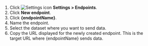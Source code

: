 1. Click <img src="/doc-assets/icons/settings.svg" className="inline-icon" alt="Settings icon" /> **Settings > Endpoints**.
2. Click **New endpoint**.
3. Click **{endpointName}**.
4. Name the endpoint.
5. Select the dataset where you want to send data.
6. Copy the URL displayed for the newly created endpoint. This is the target URL where {endpointName} sends data.